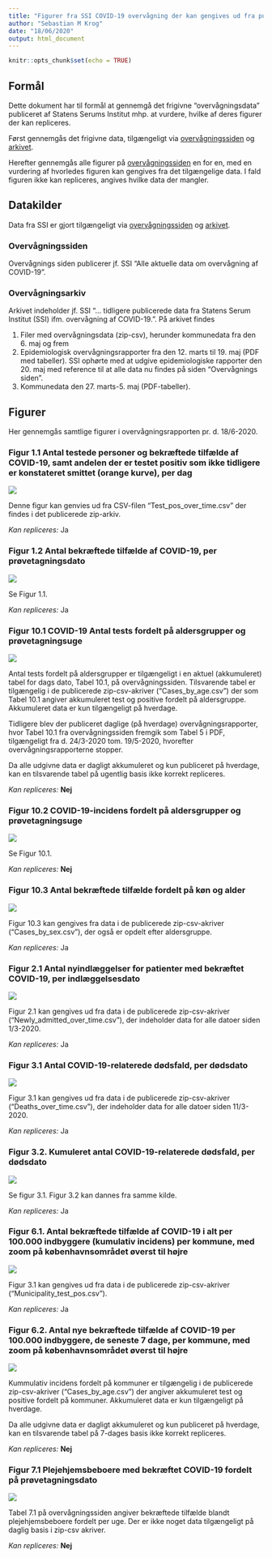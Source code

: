 ```yaml
---
title: "Figurer fra SSI COVID-19 overvågning der kan gengives ud fra publiceret overvågningsdata"
author: "Sebastian M Krog"
date: "18/06/2020"
output: html_document
---
```


```r
knitr::opts_chunk$set(echo = TRUE)
```

## Formål

Dette dokument har til formål at gennemgå det frigivne "overvågningsdata" publiceret af Statens Serums Institut mhp. at vurdere, hvilke af deres figurer der kan repliceres.

Først gennemgås det frigivne data, tilgængeligt via [overvågningssiden](https://www.ssi.dk/sygdomme-beredskab-og-forskning/sygdomsovervaagning/c/covid19-overvaagning) og [arkivet](https://www.ssi.dk/sygdomme-beredskab-og-forskning/sygdomsovervaagning/c/covid19-overvaagning/arkiv-med-overvaagningsdata-for-covid19).

Herefter gennemgås alle figurer på [overvågningssiden](https://www.ssi.dk/sygdomme-beredskab-og-forskning/sygdomsovervaagning/c/covid19-overvaagning) en for en, med en vurdering af hvorledes figuren kan gengives fra det tilgængelige data. I fald figuren ikke kan repliceres, angives hvilke data der mangler.

## Datakilder

Data fra SSI er gjort tilgængeligt via [overvågningssiden](https://www.ssi.dk/sygdomme-beredskab-og-forskning/sygdomsovervaagning/c/covid19-overvaagning) og [arkivet](https://www.ssi.dk/sygdomme-beredskab-og-forskning/sygdomsovervaagning/c/covid19-overvaagning/arkiv-med-overvaagningsdata-for-covid19).

### Overvågningssiden

Overvågnings siden publicerer jf. SSI "Alle aktuelle data om overvågning af COVID-19".


### Overvågningsarkiv

Arkivet indeholder jf. SSI "... tidligere publicerede data fra Statens Serum Institut (SSI) ifm. overvågning af COVID-19.". På arkivet findes

  1. Filer med overvågningsdata (zip-csv), herunder kommunedata fra den 6. maj og frem
  2. Epidemiologisk overvågningsrapporter fra den 12. marts til 19. maj (PDF med tabeller). SSI ophørte med at udgive epidemiologiske rapporter den 20. maj med reference til at alle data nu findes på siden "Overvågnings siden".
  3. Kommunedata den 27. marts-5. maj (PDF-tabeller).


## Figurer

Her gennemgås samtlige figurer i overvågningsrapporten pr. d. 18/6-2020.

### Figur 1.1 Antal testede personer og bekræftede tilfælde af COVID-19, samt andelen der er testet positiv som ikke tidligere er konstateret smittet (orange kurve), per dag

![](images/fig_1_1.png)

Denne figur kan genvies ud fra CSV-filen "Test_pos_over_time.csv" der findes i det publicerede zip-arkiv.

*Kan repliceres:* Ja

### Figur 1.2 Antal bekræftede tilfælde af COVID-19, per prøvetagningsdato

![](images/fig_1_2.png)

Se Figur 1.1.

*Kan repliceres:* Ja

### Figur 10.1 COVID-19 Antal tests fordelt på aldersgrupper og prøvetagningsuge

![](images/fig_10_1.png)

Antal tests fordelt på aldersgrupper er tilgængeligt i en aktuel (akkumuleret) tabel for dags dato, Tabel 10.1, på overvågningssiden. Tilsvarende tabel er tilgængelig i de publicerede zip-csv-akriver ("Cases_by_age.csv") der som Tabel 10.1 angiver akkumuleret test og positive fordelt på aldersgruppe. Akkumuleret data er kun tilgængeligt på hverdage.

Tidligere blev der publiceret daglige (på hverdage) overvågningsrapporter, hvor Tabel 10.1 fra overvågningssiden fremgik som Tabel 5 i PDF, tilgængeligt fra d. 24/3-2020 tom. 19/5-2020, hvorefter overvågningsrapporterne stopper. 

Da alle udgivne data er dagligt akkumuleret og kun publiceret på hverdage, kan en tilsvarende tabel på ugentlig basis ikke korrekt repliceres.

*Kan repliceres:* **Nej**

### Figur 10.2 COVID-19-incidens fordelt på aldersgrupper og prøvetagningsuge

![](images/fig_10_2.png)

Se Figur 10.1.

*Kan repliceres:* **Nej**

### Figur 10.3 Antal bekræftede tilfælde fordelt på køn og alder

![](images/fig_10_3.png)

Figur 10.3 kan gengives fra data i de publicerede zip-csv-akriver ("Cases_by_sex.csv"), der også er opdelt efter aldersgruppe.

*Kan repliceres:* Ja


### Figur 2.1 Antal nyindlæggelser for patienter med bekræftet COVID-19, per indlæggelsesdato

![](images/fig_2_1.png)

Figur 2.1 kan gengives ud fra data i de publicerede zip-csv-akriver ("Newly_admitted_over_time.csv"), der indeholder data for alle datoer siden 1/3-2020.

*Kan repliceres:* Ja

### Figur 3.1 Antal COVID-19-relaterede dødsfald, per dødsdato

![](images/fig_3_1.png)

Figur 3.1 kan gengives ud fra data i de publicerede zip-csv-akriver ("Deaths_over_time.csv"), der indeholder data for alle datoer siden 11/3-2020.

*Kan repliceres:* Ja


### Figur 3.2. Kumuleret antal COVID-19-relaterede dødsfald, per dødsdato

![](images/fig_3_2.png)

Se figur 3.1. Figur 3.2 kan dannes fra samme kilde.

*Kan repliceres:* Ja

### Figur 6.1. Antal bekræftede tilfælde af COVID-19 i alt per 100.000 indbyggere (kumulativ incidens) per kommune, med zoom på københavnsområdet øverst til højre

![](images/fig_6_1.png)

Figur 3.1 kan gengives ud fra data i de publicerede zip-csv-akriver ("Municipality_test_pos.csv").

*Kan repliceres:* Ja

### Figur 6.2. Antal nye bekræftede tilfælde af COVID-19 per 100.000 indbyggere, de seneste 7 dage, per kommune, med zoom på københavnsområdet øverst til højre

![](images/fig_6_2.png)

Kummulativ incidens fordelt på kommuner er tilgængelig i de publicerede zip-csv-akriver ("Cases_by_age.csv") der angiver akkumuleret test og positive fordelt på kommuner. Akkumuleret data er kun tilgængeligt på hverdage.

Da alle udgivne data er dagligt akkumuleret og kun publiceret på hverdage, kan en tilsvarende tabel på 7-dages basis ikke korrekt repliceres.

*Kan repliceres:* **Nej**

### Figur 7.1 Plejehjemsbeboere med bekræftet COVID-19 fordelt på prøvetagningsdato

![](images/fig_7_1.png)

Tabel 7.1 på overvågningssiden angiver bekræftede tilfælde blandt plejehjemsbeboere fordelt per uge. Der er ikke noget data tilgængeligt på daglig basis i zip-csv akriver.

*Kan repliceres:* **Nej**

